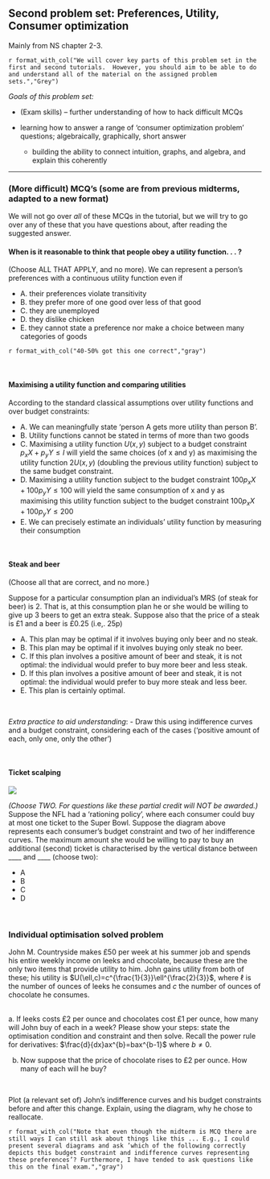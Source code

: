\

## Second problem set: Preferences, Utility, Consumer optimization {-}

Mainly from NS chapter 2-3.

`r format_with_col("We will cover key parts of this problem set in the first and second tutorials.  However, you should aim to be able to do and understand all of the material on the assigned problem sets.","Grey")`


*Goals of this problem set:*

- (Exam skills) --  further understanding of how to hack difficult MCQs

-  learning how to answer a range of 'consumer optimization problem' questions; algebraically, graphically, short answer
    - building the ability to connect intuition, graphs, and algebra,  and explain this coherently

***

### (More difficult) MCQ's (some are from previous midterms, adapted to a new format) {-}

We will not go over *all* of these MCQs in the tutorial, but we will try to go over any of these that you have questions about, after reading the suggested answer.

#### When is it reasonable to think that people obey a utility function. . . ? {-}

(Choose ALL THAT APPLY, and no more). We can represent a person's preferences with a continuous utility function even if

- A. their preferences violate transitivity
- B. they prefer more of one good over less of that good
- C. they are unemployed
- D. they dislike chicken
- E. they cannot state a preference nor make a choice between many categories of goods

<!-- [comment]: <> (ANSBB)

*Suggested answer* \
b,c,d. \
Transitivity and complete preferences (violated in a and e) are required axioms to have a utility representation. \
Monotonicity (b) is a common assumption for preferences and utility functions \
Unemployed people have preferences and utility functions just as do everyone else. Even someone with *no* income may have a utility function.
You can dislike any good, even chicken, and have a utility function ... that good will simply not enter into this function (or it may enter negatively if it's a 'bad').

[comment]: <> (ANSEE) -->

`r format_with_col("40-50% got this one correct","gray")`

\

#### Maximising a utility function and comparing utilities {-}

\textit{(Choose all that are correct, and no more.)} According to the standard classical assumptions over \textit{ordinal} utility functions and over budget constraints:

- A. We can meaningfully state 'person A gets more utility than person B'.
- B. Utility functions cannot be stated in terms of more than two goods
- C. Maximising a utility function $U(x,y)$  subject to a budget constraint $p_xX  + p_yY \leq  I$ will yield the same choices (of x and y) as maximising the utility function $2U(x,y)$ (doubling the previous utility function) subject to the same budget constraint.
- D. Maximising a utility function subject to the budget constraint $100p_xX  + 100p_yY \leq  100$ will yield the same consumption of x and y as maximising this utility function subject to the budget constraint $100p_xX  + 100p_yY \leq  200$
- E. We can precisely estimate  an individuals' utility function  by measuring their consumption

<!--
Ans: 
C. Maximising a utility function $U(x,y)$  subject to a budget constraint $p_xX  + p_yY \leq  I$ will yield the same choices (of x and y) as maximising the utility function $2U(x,y)$ (doubling the previous utility function) subject to the same budget constraint.
-->

\

#### Steak and beer {-}

(Choose all that are correct, and no more.)

Suppose for a particular consumption plan an individual’s MRS (of steak for beer) is 2. That is, at this consumption plan he or she would be willing to give up 3 beers to get an extra steak. Suppose also that the price of a steak is £1 and a beer is £0.25 (i.e,. 25p) 

- A. This plan may be optimal if it involves buying only beer and no steak.
- B. This plan may be optimal if it involves buying only steak no beer.
- C. If this plan involves a positive amount of beer and steak, it is not optimal: the individual would prefer to buy more beer and less steak.
- D. If this plan involves a positive amount of beer and steak, it is not optimal: the individual would prefer to buy more steak and less beer.
- E. This plan is certainly optimal.

<!-- [comment]: <> (ANSBB)

*Suggested answer* \
-  This plan may be optimal if it involves buying only beer and no steak. 
-  If this plan involves a positive amount of beer and steak, it is not optimal: the individual would prefer to buy more beer and less steak.


Let's skip the formulae and just reason.

At her current level of consumption, steak is three times  as valuable to her as beer (per unit), yet it costs *four times* as much per unit. At the margin, every pound she spends, she can buy one steak or four beers; the latter would yield twice as much utility.
This means she should buy more beer and less steak.

As she does this, the MU of beer will decline, and the MU of steak will increase ... and she should keep making this shift until the rate she is willing to trade off steak to obtain beer is '1 steak per 4 beers', reflecting the price ratio.

However, if this point already represents "only buying beer and not steak" she cannot buy less than no steak.

<br> \bigskip

The tricky thing here is that at the point mentioned, steak is providing 3x as much utility 'per unit', but it costs 4 times as much, so the 'bang for the buck' is lower.

[comment]: <> (ANSEE)
-->

\

*Extra practice to aid understanding*: 
- Draw this using indifference curves and a budget constraint, considering each of the cases ('positive amount of each, only one, only the other')


<!-- [comment]: <> (TABB)

`r format_with_col("GTA's:","red")` Please draw this on the board at this point (indifference curves, budget constraint). Do all of this with student volunteers, or with the help of student input ('am I doing this right? ... 'should the line be here or here...? Should this curve slope upwards anywhere?').  Practice this in advance because it's easy to make an error (you might set up the axes in advance to save time). Suggest the students 'draw along'. Even though they don't need to draw this to answer the question, it may help them understand it.

Put beer on the vertical axis, so the budget constraint has a slope of (about) -4 (you might want to scale the axes a bit, otherwise the steep diagram is too hard to draw). Draw at least one indifference curve where the curve intersects the budget constraint at a point where the slope is -2 ... somewhat shallower than the budget constraint. This point will be towards the bottom right of the budget constraint.

Note that at this point the consumer is, at the margin willing to give up 3 beers to get 1 steak (the slope is 2) but she would have to give up 4 beers to get a steak, which would make her worse off (moving down and to the right along the B.C.). However, if she is willing to give up 2 beers to gain 1 steak, she is also willing to give up 1 steak to gain 2 beers, or half a steak to gain 1 beer, but she only needs to give up 1/4 of a steak to gain a beer. Thus 'moving up and to the left' along the B.C. makes her better off.


`r format_with_col("GTA's:","red")` This would be a good one to cover I expect some students will still be puzzled by this. Try to get such a student to explain it in her own words. Something like. . .

> if, where I am now each steak gives me twice as much happiness as a beer, but costs four times as much, it’s not worth it. In fact, this means that per pound sterling, steak gives me less happiness than beer. Logically, this means that actually beer gives me more happiness per £ than steak given my current levels. So I should buy more beer and less steak.

Draw it again for the 'no steak' case... redrawwing the indifference curves of course.


 [comment]: <> (TAEE) -->

\

#### Ticket scalping {-}

![](picsfigs/scalping.png)

*(Choose TWO. For questions like these partial credit will NOT be awarded.)* Suppose the NFL had a 'rationing policy', where each consumer could buy at most one ticket to the Super Bowl. Suppose the diagram above represents each consumer's budget constraint and two of her indifference curves. The maximum  amount she would be willing to pay to buy an additional (second) ticket is characterised by the vertical distance between ____  and  ____ (choose two):

- A
- B
- C
- D

<!--
Ans: B and D
-->

\

### Individual optimisation solved problem {-}

John M. Countryside makes £50 per week at his summer job and spends his entire weekly income on leeks and chocolate, because these are the only two items that provide utility to him. John gains utility from both of these; his utility is $U(\ell,c)=c^{\frac{1}{3}}\ell^{\frac{2}{3}}$, where $\ell$ is the number of ounces of leeks he consumes and $c$ the number of ounces of chocolate he consumes.

\
a.  If leeks costs £2 per ounce and chocolates cost £1 per ounce, how many will John buy of each in a week? Please show your steps: state the optimisation condition and constraint and then solve. Recall the power rule for derivatives: $\frac{d}{dx}ax^{b}=bax^{b-1}$ where $b\neq0$.



<!-- [comment]: <> (ANSBB)
*Suggested answer* \
$MU_{\ell}={\frac{2}{3}}c^{\frac{1}{3}}\ell^{-\frac{1}{3}}$

$MU_{c}={\frac{1}{3}}c^{-\frac{2}{3}}\ell^{\frac{2}{3}}$

For optimisation (where the second order condition holds, and where we consume some of both so it's not a corner solution; this will be the case here, extra points if anyone mentions this and more if they derive it):

$MU_{\ell}/MU_{c}=MRS=p_{\ell}/p_{c}$

$\ensuremath{\rightarrow}{\frac{2}{3}}c^{\frac{1}{3}}\ell^{-\frac{1}{3}}/{\frac{1}{3}}c^{-\frac{2}{3}}\ell^{\frac{2}{3}}=\frac{2}{1}$

$\rightarrow2c^{\frac{1}{3}}\ell^{-\frac{1}{3}}/c^{-\frac{2}{3}}\ell^{\frac{2}{3}}=2$

$\rightarrow c\ell^{-1}=1$

$\rightarrow c=\ell$

A slightly simpler way would have been to first make a monotonic transformation of the utility function, cubing it: $(U(\ell,c))^{3}=(c^{\frac{1}{3}}\ell^{\frac{2}{3}})^{3}=c\ell^{2}$. Then $MU_{\ell}=2c\ell$ and $MU_{c}=\ell^{2}$, implying $MU_{\ell}/MU_{c}=2c\ell/l^{2}=2c/\ell$... set equal to the price ratio $2c/\ell=2\rightarrow c=\ell$.

Partial credit: We also know the above is a Cobb-Douglas utility function so expenditure shares will be constant and reflect the relative power coefficients; as the coefficient on $\ell$ is twice that on c, we will spend twice as much on $\ell$, which, as it is twice as expensive, means buying the same amount of each.

Budget constraint: $2\ell+c=50$

Substituting in:

$2\ell+;w
\ell=50\rightarrow3\ell=50\rightarrow\text{\ensuremath{\ell}=50/3}$

$c=\ell=50/3$

Check all the budget is spent: $2(50/3)+1(50/3)=50$

[comment]: <> (ANSEE) -->

b. Now suppose that the price of chocolate rises to £2 per ounce. How many of each will he buy?

\

Plot (a relevant set of) John's indifference curves and his budget constraints before and after this change. Explain, using the diagram, why he chose to reallocate.


<!-- [comment]: <> (ANSBB)

*Suggested answer* \

$MU_{\ell}/MU_{c}=MRS=2c\ell/l^{2}=2c/\ell$ still holds

Set it equal to the new price ratio: $2c/\ell=1\text{\ensuremath{\rightarrow}c=\ensuremath{\ell}/2}$

New budget constraint: $2\ell+2c=50$

Substituting in: $2\ell+\ell=50\rightarrow\ell=50/3\rightarrow c=\frac{50}{6}$

... (costs 100/3+50/3=150/3=50 ... so it adds up)


[comment]: <> (ANSEE) -->



<!-- [comment]: <> (TABB)
 `r format_with_col("GTA's:","red")` Cover in tutorial, emphasizing drawing budget constraints and indifference curves

[comment]: <> (TAEE) -->

`r format_with_col("Note that even though the midterm is MCQ there are still ways I can still ask about things like this ... E.g., I could present several diagrams and ask ’which of the following correctly depicts this budget constraint and indifference curves representing these preferences’? Furthermore, I have tended to ask questions like this on the final exam.","gray")`





